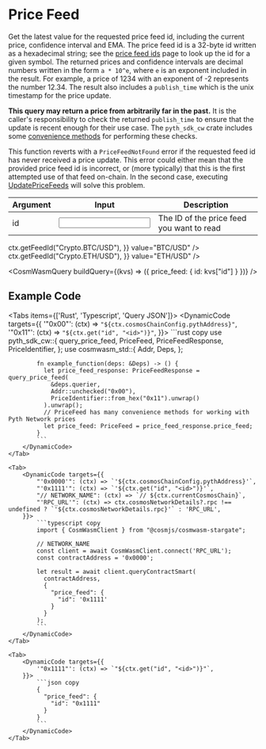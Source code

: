 
# Price Feed

Get the latest value for the requested price feed id, including the current price, confidence interval and EMA.
The price feed id is a 32-byte id written as a hexadecimal string; see the [price feed ids](https://pyth.network/developers/price-feed-ids) page to look up the id for a given symbol.
The returned prices and confidence intervals are decimal numbers written in the form `a * 10^e`, where `e` is an exponent included in the result.
For example, a price of 1234 with an exponent of -2 represents the number 12.34.
The result also includes a `publish_time` which is the unix timestamp for the price update.

**This query may return a price from arbitrarily far in the past.**
It is the caller's responsibility to check the returned `publish_time` to ensure that the update is recent enough for their use case.
The `pyth_sdk_cw` crate includes some [convenience methods](https://github.com/pyth-network/pyth-sdk-rs/blob/main/pyth-sdk/src/lib.rs) for performing these checks.

This function reverts with a `PriceFeedNotFound` error if the requested feed id has never received a price update.
This error could either mean that the provided price feed id is incorrect, or (more typically) that this is the first
attempted use of that feed on-chain. In the second case, executing [UpdatePriceFeeds](update-price-feeds) will solve
this problem.

<div className="mt-6 overflow-x-auto">

| Argument                                 | Input                                       | Description                               |
| ---------------------------------------- | ------------------------------------------- | ----------------------------------------- |
| <Arg required={true} type="hex">id</Arg> | <Input id="id" format={InputFormats.Hex} /> | The ID of the price feed you want to read |

</div>

<Examples>
  <Example
    keyValues={{
      id: (ctx) => ctx.getFeedId("Crypto.BTC/USD"),
    }}
    value="BTC/USD"
  />
  <Example
    keyValues={{
      id: (ctx) => ctx.getFeedId("Crypto.ETH/USD"),
    }}
    value="ETH/USD"
  />
</Examples>

<CosmWasmQuery buildQuery={(kvs) => ({ price_feed: { id: kvs["id"] } })} />

## Example Code

<Tabs items={['Rust', 'Typescript', 'Query JSON']}>
    <Tab>
        <DynamicCode targets={{
            '"0x00"': (ctx) => `"${ctx.cosmosChainConfig.pythAddress}"`,
            '"0x11"': (ctx) => `"${ctx.get("id", "<id>")}"`,
        }}>
            ```rust copy
            use pyth_sdk_cw::{
              query_price_feed,
              PriceFeed,
              PriceFeedResponse,
              PriceIdentifier,
            };
            use cosmwasm_std::{
              Addr,
              Deps,
            };

            fn example_function(deps: &Deps) -> () {
              let price_feed_response: PriceFeedResponse = query_price_feed(
                &deps.querier,
                Addr::unchecked("0x00"),
                PriceIdentifier::from_hex("0x11").unwrap()
              ).unwrap();
              // PriceFeed has many convenience methods for working with Pyth Network prices
              let price_feed: PriceFeed = price_feed_response.price_feed;
            }
            ```
        </DynamicCode>
    </Tab>

    <Tab>
        <DynamicCode targets={{
            "'0x0000'": (ctx) => `'${ctx.cosmosChainConfig.pythAddress}'`,
            "'0x1111'": (ctx) => `'${ctx.get("id", "<id>")}'`,
            "// NETWORK_NAME": (ctx) => `// ${ctx.currentCosmosChain}`,
            "'RPC_URL'": (ctx) => ctx.cosmosNetworkDetails?.rpc !== undefined ? `'${ctx.cosmosNetworkDetails.rpc}'` : 'RPC_URL',
        }}>
            ```typescript copy
            import { CosmWasmClient } from "@cosmjs/cosmwasm-stargate";

            // NETWORK_NAME
            const client = await CosmWasmClient.connect('RPC_URL');
            const contractAddress = '0x0000';

            let result = await client.queryContractSmart(
              contractAddress,
              {
                "price_feed": {
                  "id": '0x1111'
                }
              }
            );
            ```
        </DynamicCode>
    </Tab>

    <Tab>
        <DynamicCode targets={{
            '"0x1111"': (ctx) => `"${ctx.get("id", "<id>")}"`,
        }}>
            ```json copy
            {
              "price_feed": {
                "id": "0x1111"
              }
            }
            ```
        </DynamicCode>
    </Tab>

</Tabs>
